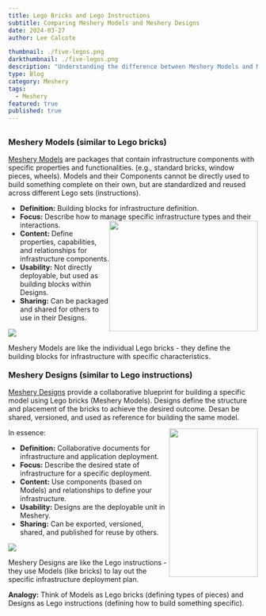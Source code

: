 ---
title: Lego Bricks and Lego Instructions
subtitle: Comparing Meshery Models and Meshery Designs
date: 2024-03-27
author: Lee Calcote

thumbnail: ./five-legos.png
darkthumbnail: ./five-legos.png
description: "Understanding the difference between Meshery Models and Meshery Designs"
type: Blog
category: Meshery
tags:
  - Meshery
featured: true
published: true
---



<BlogWrapper>
<h2 style="text-align: center;"></h2>

<h3 style="margin-top:1.2rem;"><strong>Meshery Models (similar to Lego bricks)</strong></h3>

<p><a href="https://docs.meshery.io/concepts/logical/models" target="_blank">Meshery Models</a> are packages that contain infrastructure components with specific properties and functionalities. (e.g., standard bricks, window pieces, wheels). Models and their Components cannot be directly used to build something complete on their own, but are standardized and reused across different Lego sets (instructions).</p>

<ul>
	<li><strong>Definition:</strong>&nbsp;Building blocks for infrastructure definition.</li>
	<li><strong>Focus:</strong>&nbsp;Describe how to manage specific infrastructure types and their <img data-file-id="2445161" height="223" src="https://mcusercontent.com/6b50be5aea3dfe1fd4c041d80/images/ec436aaa-30b7-5f54-5f5e-f26846dd662b.png" style="border: 0px; width: 300px; height: 223px; margin: 0px; float: right;" width="300" />interactions.</li>
	<li><strong>Content:</strong>&nbsp;Define properties, capabilities, and relationships for infrastructure components.</li>
	<li><strong>Usability:</strong>&nbsp;Not directly deployable, but used as building blocks within Designs.</li>
	<li><strong>Sharing:</strong>&nbsp;Can be packaged and shared for others to use in their Designs.</li>
</ul>
<img src={FiveLegos}></img>
<p>Meshery Models are like the individual Lego bricks - they define the building blocks for infrastructure with specific characteristics.</p>

<h3 style="margin-top:1.2rem;"><strong>Meshery Designs (similar to Lego instructions)</strong></h3>

<p><a href="https://docs.meshery.io/concepts/logical/designs" target="_blank">Meshery Designs</a> provide a collaborative blueprint for building a specific model using Lego bricks (Meshery Models). Designs define the structure and placement of the bricks to achieve the desired outcome. Desan be shared, versioned, and used as reference for building the same model.</p>
In essence:<img data-file-id="2445165" height="300" src="https://mcusercontent.com/6b50be5aea3dfe1fd4c041d80/images/47ac315e-296e-0447-c094-57e2f16495f2.png" style="border: 0px; width: 179px; height: 300px; margin: 0px; float: right;" width="179" />
<ul>
	<li><strong>Definition:</strong>&nbsp;Collaborative documents for infrastructure and application deployment.</li>
	<li><strong>Focus:</strong>&nbsp;Describe the desired state of infrastructure for a specific deployment.</li>
	<li><strong>Content:</strong>&nbsp;Use components (based on Models) and relationships to define your infrastructure.</li>
	<li><strong>Usability:</strong>&nbsp;Designs are the deployable unit in Meshery.</li>
	<li><strong>Sharing:</strong>&nbsp;Can be exported, versioned, shared, and published for reuse by others.</li>
</ul>
<img src={FiveInstructions} class="img-right"></img>
<p>Meshery Designs are like the Lego instructions - they use Models (like bricks) to lay out the specific infrastructure deployment plan.</p>

<p><strong>Analogy:</strong> Think of Models as Lego bricks (defining types of pieces) and Designs as Lego instructions (defining how to build something specific).</p>



</BlogWrapper>

